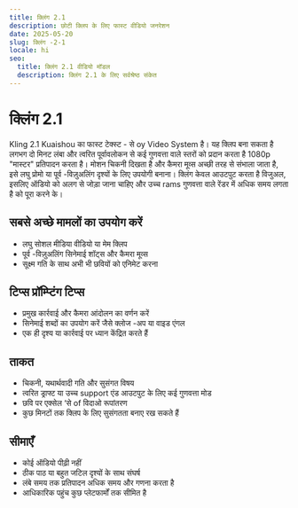 ```yaml
---
title: क्लिंग 2.1
description: छोटी क्लिप के लिए फास्ट वीडियो जनरेशन
date: 2025-05-20
slug: क्लिंग -2-1
locale: hi
seo:
  title: क्लिंग 2.1 वीडियो मॉडल
  description: क्लिंग 2.1 के लिए सर्वश्रेष्ठ संकेत
---
```

# क्लिंग 2.1

Kling 2.1 Kuaishou का फास्ट टेक्स्ट - से oy Video System है। यह क्लिप बना सकता है
लगभग दो मिनट लंबा और त्वरित पूर्वावलोकन से कई गुणवत्ता वाले स्तरों को प्रदान करता है
1080p "मास्टर" प्रतिपादन करता है। मोशन चिकनी दिखता है और कैमरा मूव्स अच्छी तरह से संभाला जाता है,
इसे लघु प्रोमो या पूर्व -विज़ुअलिंग दृश्यों के लिए उपयोगी बनाना। क्लिंग केवल आउटपुट करता है
विजुअल, इसलिए ऑडियो को अलग से जोड़ा जाना चाहिए और उच्च rams गुणवत्ता वाले रेंडर में अधिक समय लगता है
को पूरा करने के।

## सबसे अच्छे मामलों का उपयोग करें
- लघु सोशल मीडिया वीडियो या मेम क्लिप
- पूर्व -विज़ुअलिंग सिनेमाई शॉट्स और कैमरा मूव्स
- सूक्ष्म गति के साथ अभी भी छवियों को एनिमेट करना

## टिप्स प्रॉम्प्टिंग टिप्स
- प्रमुख कार्रवाई और कैमरा आंदोलन का वर्णन करें
- सिनेमाई शब्दों का उपयोग करें जैसे क्लोज -अप या वाइड एंगल
- एक ही दृश्य या कार्रवाई पर ध्यान केंद्रित करते हैं

## ताकत
- चिकनी, यथार्थवादी गति और सुसंगत विषय
- त्वरित ड्राफ्ट या उच्च support एंड आउटपुट के लिए कई गुणवत्ता मोड
- छवि पर एक्सेल ‘से of विदाओ रूपांतरण
- कुछ मिनटों तक क्लिप के लिए सुसंगतता बनाए रख सकते हैं

## सीमाएँ
- कोई ऑडियो पीढ़ी नहीं
- ठीक पाठ या बहुत जटिल दृश्यों के साथ संघर्ष
- लंबे समय तक प्रतिपादन अधिक समय और गणना करता है
- आधिकारिक पहुंच कुछ प्लेटफार्मों तक सीमित है
